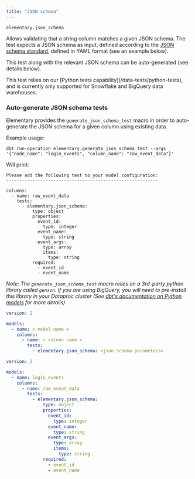 ```yaml
---
title: "JSON schema"
---
```


`elementary.json_schema`

Allows validating that a string column matches a given JSON schema. The test expects a JSON schema as input,
defined according to the [JSON schema standard](https://json-schema.org/), defined in YAML format (see an example below).

This test along with the relevant JSON schema can be auto-generated (see details below).

<Info>
This test relies on our [Python tests capability](/data-tests/python-tests), and is currently only supported for
Snowflake and BigQuery data warehouses.
</Info>


### Auto-generate JSON schema tests

Elementary provides the `generate_json_schema_test` macro in order to auto-generate the JSON schema for a given
column using existing data.

Example usage:

```shell
dbt run-operation elementary.generate_json_schema_test --args '{"node_name": "login_events", "column_name": "raw_event_data"}'
```

Will print:

```shell
Please add the following test to your model configuration:
----------------------------------------------------------

columns:
  - name: raw_event_data
    tests:
      - elementary.json_schema:
          type: object
          properties:
            event_id:
              type: integer
            event_name:
              type: string
            event_args:
              type: array
              items:
                type: string
          required:
            - event_id
            - event_name
```

_Note: The `generate_json_schema_test` macro relies on a 3rd-party python library called `genson`. If you are using
BigQuery, you will need to pre-install this library in your Dataproc cluster (See [dbt's documentation on Python models](https://docs.getdbt.com/docs/building-a-dbt-project/building-models/python-models#specific-data-platforms)
for more details)_

<RequestExample>

```yml Models
version: 2

models:
  - name: < model name >
    columns:
      - name: < column name >
        tests:
          - elementary.json_schema: <json schema parameters>
```

```yml Models example
version: 2

models:
  - name: login_events
    columns:
      - name: raw_event_data
        tests:
          - elementary.json_schema:
              type: object
              properties:
                event_id:
                  type: integer
                event_name:
                  type: string
                event_args:
                  type: array
                  items:
                    type: string
              required:
                - event_id
                - event_name
```

</RequestExample>
